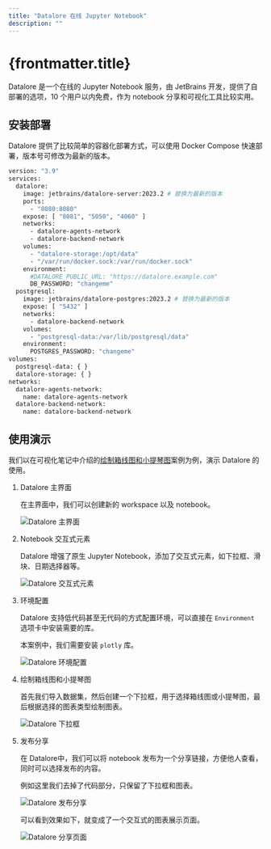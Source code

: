 ```yaml
---
title: "Datalore 在线 Jupyter Notebook"
description: ""
---
```


# {frontmatter.title}

Datalore 是一个在线的 Jupyter Notebook 服务，由 JetBrains 开发，提供了自部署的选项，10 个用户以内免费，作为 notebook 分享和可视化工具比较实用。

## 安装部署

Datalore 提供了比较简单的容器化部署方式，可以使用 Docker Compose 快速部署，版本号可修改为最新的版本。

```bash
version: "3.9"
services:
  datalore:
    image: jetbrains/datalore-server:2023.2 # 替换为最新的版本
    ports:
      - "8080:8080"
    expose: [ "8081", "5050", "4060" ]
    networks:
      - datalore-agents-network
      - datalore-backend-network
    volumes:
      - "datalore-storage:/opt/data"
      - "/var/run/docker.sock:/var/run/docker.sock"
    environment:
      #DATALORE_PUBLIC_URL: "https://datalore.example.com"
      DB_PASSWORD: "changeme"
  postgresql:
    image: jetbrains/datalore-postgres:2023.2 # 替换为最新的版本
    expose: [ "5432" ]
    networks:
      - datalore-backend-network
    volumes:
      - "postgresql-data:/var/lib/postgresql/data"
    environment:
      POSTGRES_PASSWORD: "changeme"
volumes:
  postgresql-data: { }
  datalore-storage: { }
networks:
  datalore-agents-network:
    name: datalore-agents-network
  datalore-backend-network:
    name: datalore-backend-network
```

## 使用演示

我们以在可视化笔记中介绍的[绘制箱线图和小提琴图](../../data-analysis/charts/plotly-box-violin)案例为例，演示 Datalore 的使用。

1. Datalore 主界面
    
    在主界面中，我们可以创建新的 workspace 以及 notebook。
    
    ![Datalore 主界面](/self-hosted-assets/datalore-home.webp)

2. Notebook 交互式元素

   Datalore 增强了原生 Jupyter Notebook，添加了交互式元素，如下拉框、滑块、日期选择器等。
    
    ![Datalore 交互式元素](/self-hosted-assets/datalore-interactive-elements.webp)

3. 环境配置

   Datalore 支持低代码甚至无代码的方式配置环境，可以直接在 `Environment` 选项卡中安装需要的库。

   本案例中，我们需要安装 `plotly` 库。

   ![Datalore 环境配置](/self-hosted-assets/datalore-environment.webp)

4. 绘制箱线图和小提琴图

   首先我们导入数据集，然后创建一个下拉框，用于选择箱线图或小提琴图，最后根据选择的图表类型绘制图表。
   
   ![Datalore 下拉框](/self-hosted-assets/datalore-dropdown.webp)

5. 发布分享

   在  Datalore中，我们可以将 notebook 发布为一个分享链接，方便他人查看，同时可以选择发布的内容。

   例如这里我们去掉了代码部分，只保留了下拉框和图表。

   ![Datalore 发布分享](/self-hosted-assets/datalore-publish.webp)

   可以看到效果如下，就变成了一个交互式的图表展示页面。

   ![Datalore 分享页面](/self-hosted-assets/datalore-shared.gif)
